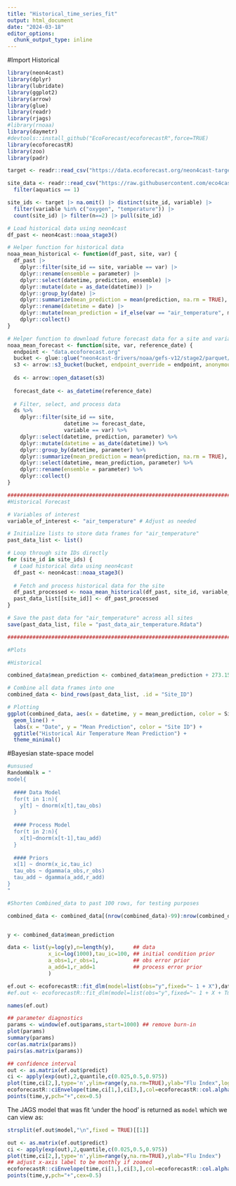 ```yaml
---
title: "Historical_time_series_fit"
output: html_document
date: "2024-03-18"
editor_options: 
  chunk_output_type: inline
---
```


#Import Historical 


```r
library(neon4cast)
library(dplyr)
library(lubridate)
library(ggplot2)
library(arrow)
library(glue)
library(readr)
library(rjags)
#library(rnoaa)
library(daymetr)
#devtools::install_github("EcoForecast/ecoforecastR",force=TRUE)
library(ecoforecastR)
library(zoo)
library(padr)


```



```r


target <- readr::read_csv("https://data.ecoforecast.org/neon4cast-targets/aquatics/aquatics-targets.csv.gz", guess_max = 1e6)

site_data <- readr::read_csv("https://raw.githubusercontent.com/eco4cast/neon4cast-targets/main/NEON_Field_Site_Metadata_20220412.csv") |> 
  filter(aquatics == 1)

site_ids <- target |> na.omit() |> distinct(site_id, variable) |> 
  filter(variable %in% c("oxygen", "temperature")) |>
  count(site_id) |> filter(n==2) |> pull(site_id)

# Load historical data using neon4cast
df_past <- neon4cast::noaa_stage3()

# Helper function for historical data
noaa_mean_historical <- function(df_past, site, var) {
  df_past |>
    dplyr::filter(site_id == site, variable == var) |>
    dplyr::rename(ensemble = parameter) |>
    dplyr::select(datetime, prediction, ensemble) |>
    dplyr::mutate(date = as_date(datetime)) |>
    dplyr::group_by(date) |>
    dplyr::summarize(mean_prediction = mean(prediction, na.rm = TRUE), .groups = "drop") |>
    dplyr::rename(datetime = date) |>
    dplyr::mutate(mean_prediction = if_else(var == "air_temperature", mean_prediction, mean_prediction)) |>
    dplyr::collect()
}

# Helper function to download future forecast data for a site and variable
noaa_mean_forecast <- function(site, var, reference_date) {
  endpoint <- "data.ecoforecast.org"
  bucket <- glue::glue("neon4cast-drivers/noaa/gefs-v12/stage2/parquet/0/{reference_date}")
  s3 <- arrow::s3_bucket(bucket, endpoint_override = endpoint, anonymous = TRUE)
  
  ds <- arrow::open_dataset(s3)
  
  forecast_date <- as_datetime(reference_date)
  
  # Filter, select, and process data
  ds %>%
    dplyr::filter(site_id == site,
                  datetime >= forecast_date,
                  variable == var) %>%
    dplyr::select(datetime, prediction, parameter) %>%
    dplyr::mutate(datetime = as_date(datetime)) %>%
    dplyr::group_by(datetime, parameter) %>%
    dplyr::summarize(mean_prediction = mean(prediction, na.rm = TRUE), .groups = "drop") %>%
    dplyr::select(datetime, mean_prediction, parameter) %>%
    dplyr::rename(ensemble = parameter) %>%
    dplyr::collect()
}

################################################################################
#Historical Forecast

# Variables of interest
variable_of_interest <- "air_temperature" # Adjust as needed

# Initialize lists to store data frames for "air_temperature"
past_data_list <- list()

# Loop through site IDs directly
for (site_id in site_ids) {
  # Load historical data using neon4cast
  df_past <- neon4cast::noaa_stage3()
  
  # Fetch and process historical data for the site
  df_past_processed <- noaa_mean_historical(df_past, site_id, variable_of_interest)
  past_data_list[[site_id]] <- df_past_processed
}

# Save the past data for "air_temperature" across all sites
save(past_data_list, file = "past_data_air_temperature.Rdata")

################################################################################


```

```r
#Plots

#Historical

combined_data$mean_prediction <- combined_data$mean_prediction + 273.15

# Combine all data frames into one
combined_data <- bind_rows(past_data_list, .id = "Site_ID")

# Plotting
ggplot(combined_data, aes(x = datetime, y = mean_prediction, color = Site_ID)) +
  geom_line() +
  labs(x = "Date", y = "Mean Prediction", color = "Site ID") +
  ggtitle("Historical Air Temperature Mean Prediction") +
  theme_minimal()


```


#Bayesian state-space model 


```r
#unsused
RandomWalk = "
model{
  
  #### Data Model
  for(t in 1:n){
    y[t] ~ dnorm(x[t],tau_obs)
  }
  
  #### Process Model
  for(t in 2:n){
    x[t]~dnorm(x[t-1],tau_add)
  }
  
  #### Priors
  x[1] ~ dnorm(x_ic,tau_ic)
  tau_obs ~ dgamma(a_obs,r_obs)
  tau_add ~ dgamma(a_add,r_add)
}
"
```

```r


#Shorten Combined_data to past 100 rows, for testing purposes 

combined_data <- combined_data[(nrow(combined_data)-99):nrow(combined_data), ]


y <- combined_data$mean_prediction

data <- list(y=log(y),n=length(y),      ## data
             x_ic=log(1000),tau_ic=100, ## initial condition prior
             a_obs=1,r_obs=1,           ## obs error prior
             a_add=1,r_add=1            ## process error prior
             )

ef.out <- ecoforecastR::fit_dlm(model=list(obs="y",fixed="~ 1 + X"),data)
#ef.out <- ecoforecastR::fit_dlm(model=list(obs="y",fixed="~ 1 + X + Tmin"),data)

names(ef.out)


```

```r
## parameter diagnostics
params <- window(ef.out$params,start=1000) ## remove burn-in
plot(params)
summary(params)
cor(as.matrix(params))
pairs(as.matrix(params))

## confidence interval
out <- as.matrix(ef.out$predict)
ci <- apply(exp(out),2,quantile,c(0.025,0.5,0.975))
plot(time,ci[2,],type='n',ylim=range(y,na.rm=TRUE),ylab="Flu Index",log='y')
ecoforecastR::ciEnvelope(time,ci[1,],ci[3,],col=ecoforecastR::col.alpha("lightBlue",0.75))
points(time,y,pch="+",cex=0.5)

```


The JAGS model that was fit 'under the hood' is returned as `model`
which we can view as:

```r
strsplit(ef.out$model,"\n",fixed = TRUE)[[1]]
```





```r



out <- as.matrix(ef.out$predict)
ci <- apply(exp(out),2,quantile,c(0.025,0.5,0.975))
plot(time,ci[2,],type='n',ylim=range(y,na.rm=TRUE),ylab="Flu Index")
## adjust x-axis label to be monthly if zoomed
ecoforecastR::ciEnvelope(time,ci[1,],ci[3,],col=ecoforecastR::col.alpha("lightBlue",0.75))
points(time,y,pch="+",cex=0.5)


```





